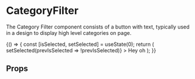 
<Meta title="Components/CategoryFilter/Overview" component={CategoryFilter} />

# CategoryFilter

The Category Filter component consists of a button with text, typically used in a design to display high level categories on page.


<Canvas isExpanded>
  <Story name="Default">
    {() => {
      const [isSelected, setSelected] = useState(0);
      return (
        <CategoryFilter
          isSelected={isSelected}
          onClick={() => setSelected(prevIsSelected => !prevIsSelected)}
        >
          Hey oh
        </CategoryFilter>
      );
    }}
  </Story>
</Canvas>

## Props

<ArgsTable of={CategoryFilter} />
